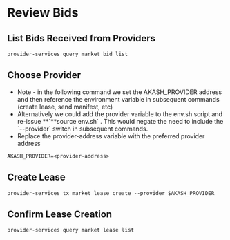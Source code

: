 # Review Bids

## List Bids Received from Providers

```
provider-services query market bid list
```

## **Choose Provider**

* Note - in the following command we set the AKASH\_PROVIDER address and then reference the environment variable in subsequent commands (create lease, send manifest, etc)
* Alternatively we could add the provider variable to the env.sh script and re-issue **\`**source env.sh\` .  This would negate the need to include the \`--provider\` switch in subsequent commands.
* Replace the provider-address variable with the preferred provider address

```
AKASH_PROVIDER=<provider-address>
```

## Create Lease

```
provider-services tx market lease create --provider $AKASH_PROVIDER
```

## **Confirm Lease Creation**

```
provider-services query market lease list
```
